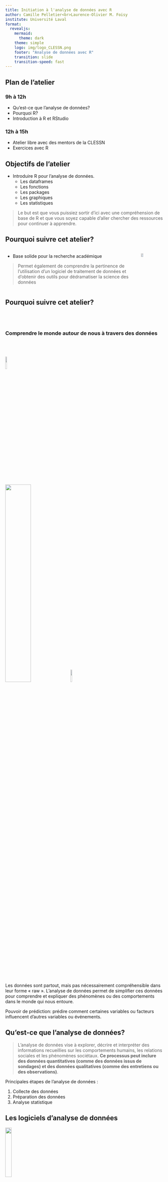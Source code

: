 ```yaml
---
title: Initiation à l'analyse de données avec R 
author: Camille Pelletier<br>Laurence-Olivier M. Foisy
institute: Université Laval
format:
  revealjs:
    mermaid: 
      theme: dark
    theme: simple
    logo: img/logo_CLESSN.png
    footer: "Analyse de données avec R"
    transition: slide
    transition-speed: fast
---
```


## Plan de l'atelier{.smaller}

### 9h à 12h 
- Qu'est-ce que l'analyse de données?
- Pourquoi R?
- Introduction à R et RStudio


### 12h à 15h
- Atelier libre avec des mentors de la CLESSN 
- Exercices avec R

## Objectifs de l'atelier{.smaller}

- Introduire R pour l'analyse de données.
  - Les dataframes
  - Les fonctions
  - Les packages 
  - Les graphiques
  - Les statistiques

> Le but est que vous puissiez sortir d'ici avec une compréhension de base de R et que vous soyez capable d'aller chercher des ressources pour continuer à apprendre.

## Pourquoi suivre cet atelier?{.smaller} 

::::{.columns}

:::{.column width="70%"}

- Base solide pour la recherche académique

> Permet également de comprendre la pertinence de l'utilisation d'un logiciel de traitement de données et d'obtenir des outils pour dédramatiser la science des données

:::

:::{.column}

![](img/science.png){.absolute top=150 left=800 width="30%"}
:::

::::

## Pourquoi suivre cet atelier?{.smaller}

<br><br>

### Comprendre le monde autour de nous à travers des données

<br><br>

![](img/binoculars.png){.absolute top=430 left=600 width="10%"} 

![](img/data.png){.absolute top=300 left=800 width="40%"}
![](img/citizen.jpg){.absolute top=470 left=470 width="10%"}


:::{.notes}
Les données sont partout, mais pas nécessairement compréhensible dans leur forme « raw ». L'analyse de données permet de simplifier ces données pour comprendre et expliquer des phénomènes ou des comportements dans le monde qui nous entoure.

Pouvoir de prédiction: prédire comment certaines variables ou facteurs influencent d’autres variables ou événements. 
:::


## Qu'est-ce que l'analyse de données?{.smaller}

> L'analyse de données vise à explorer, décrire et interpréter des informations recueillies sur les comportements humains, les relations sociales et les phénomènes sociétaux. **Ce processus peut inclure des données quantitatives (comme des données issus de sondages) et des données qualitatives (comme des entretiens ou des observations)**.

::: {.incremental}
Principales étapes de l'analyse de données :

1. Collecte des données
2. Préparation des données
3. Analyse statistique
:::


## Les logiciels d'analyse de données{.smaller}

![](https://upload.wikimedia.org/wikipedia/commons/e/ea/SPSS_logo.svg){.absolute top=400 left=100 width="20%"}

![](https://upload.wikimedia.org/wikipedia/commons/7/79/Stata_logo_med_blue.png){.absolute top=150 left=800 width="20%"}

![](https://upload.wikimedia.org/wikipedia/commons/thumb/c/c3/Python-logo-notext.svg/800px-Python-logo-notext.svg.png){.absolute top=400 left=800 width="20%"}

![](https://upload.wikimedia.org/wikipedia/commons/thumb/1/1f/Julia_Programming_Language_Logo.svg/1024px-Julia_Programming_Language_Logo.svg.png){.absolute top=100 left=100 width="20%"}

![](https://upload.wikimedia.org/wikipedia/commons/thumb/1/1b/R_logo.svg/1024px-R_logo.svg.png){.absolute top=200 left=330 width="40%"}


## Pourquoi R?{.smaller}

![](https://upload.wikimedia.org/wikipedia/commons/thumb/1/1b/R_logo.svg/1024px-R_logo.svg.png){.absolute top=0 left=800 width="20%"}

<br><br>

### Open source

- Gratuit
- Collaboratif
- Communauté active
  - Stackoverflow
  - r-bloggers
- Adapté aux besoins des utilisateurs

:::{.notes}
Open source c'est un modèle de développement de logiciels où le code est accessible à tous. Dans un logiciel open source, ce code est publié publiquement, permettant à n'importe qui de le lire, le modifier, le partager, et l'améliorer.
:::

## Pourquoi R?{.smaller}

![](https://upload.wikimedia.org/wikipedia/commons/thumb/1/1b/R_logo.svg/1024px-R_logo.svg.png){.absolute top=0 left=800 width="20%"}

<br><br>

### Packages

- Offre une extension des fonctionnalités de base presque infinie
- Peux répondre à des besoins très spécifiques
- 21,744 packages sur CRAN (Comprehensive R Archive Network)
  - Principal dépôt où sont hébergés les packages R
- Beaucoup plus sur GitHub
  - En plus de CRAN, de nombreux chercheurs publient leurs packages sur GitHub, une plateforme de partage de code

:::{.notes}
Chaque tâche spécifique lié à l'analyse de donnéees peut être automatisé et facilité par R. Collègue récemment à la CLESSN catégorisé les code postaux à la main. 
:::

## Pourquoi R?{.smaller}

![](https://upload.wikimedia.org/wikipedia/commons/thumb/1/1b/R_logo.svg/1024px-R_logo.svg.png){.absolute top=0 left=800 width="20%"}

<br><br>

### Reproductibilité

- Rendre les analyses reproductibles
- Permet de partager les analyses
  - Les scripts R permettent de partager facilement le travail
- Permet de retracer les erreurs
- Partager le code
  - Encourage la transparence et la collaboration dans la recherche

## Pourquoi R?{.smaller}

![](https://upload.wikimedia.org/wikipedia/commons/thumb/1/1b/R_logo.svg/1024px-R_logo.svg.png){.absolute top=0 left=800 width="20%"}

<br><br>

### Très utilisé en science sociale

- Beaucoup de ressources
- Beaucoup de tutoriels orientés vers les sciences sociales
  - Datacamp
  - Coursera
  - Datanovia

#### Bref... important d'utiliser les mêmes outils que les chercheurs dans votre domaine

## La CLESSN{.smaller}

![](https://www.clessn.com/assets/img/logo-black.svg){.absolute top=330 left=630 width="30%"}
![](img/yaduf.png){.absolute top=200 left=0 width="35%"}
Chaire de leadership en enseignement des sciences sociales numériques (CLESSN)


::::{.columns}

:::{.column width="50%"}
- Titulaire: Yannick Dufresne
:::

:::{.column width="50%"}
- Objectif: Développer des compétences en science des données pour les étudiants en sciences sociales à travers des projets de recherche et des formations
:::

::::

## Datagotchi{.smaller}

![](img/datagotchi_usa.png){.absolute top=0 left=850 width="30%"}

- Application utilisant des variables lifestyles pour prédire le vote
- Utiliser R et l'analyse de données à travers ce projet:
  - Prototypage en Shiny
  - Nettoyage des données
  - Analyse factorielle
  - Régressions et modèles
  - Visualisation

## 

![](img/datagotchi_graph.png){.absolute top=0 left=0 width="200%"}

::: {.r-stack}

![](img/cartogram.png){.fragment .absolute top=0 left=0 width="200%"}

![](img/turnout.png){.fragment .absolute top=0 left=0 width="200%"}

::: 

## R : Au-delà de l'analyse de données{.smaller}

- R ne se limite pas à l'analyse statistique, il peut aussi être utilisé pour développer des applications web interactives

![](img/catalogue.png){absolute top=0 left=0 width="20%"}


## Mais derrière tout ça... R{.smaller}

- Voici l'envers du décor : 

![](img/catalogue_code.png){absolute top=0 left=0 width="20%"}

## Analyse textuelle{.smaller}

- Analyse de ton 
  - Est-ce que le texte est positif ou négatif?

![](img/time_series_by_article.png){.absolute top=200 left=70 width="80%"}  

## Mais aussi ...{.smaller}

- Catégorisation de texte 
  - Est-ce que le texte parle de politique, de santé, de sport?
- Analyse d'image
- Transcription audio

## Installer R et RStudio{.smaller}

- C'est quoi la différence entre R et RStudio?
- R est le moteur, RStudio est l'interface
- RStudio facilite l'utilisation de R
- RStudio est un IDE (Integrated Development Environment)

<br><br>

### À télécharger :

- [Installer R](https://cran.r-project.org/)
- [Installer RStudio](https://www.rstudio.com/products/rstudio/download/)


## {background-image="img/rstudio.png"}
## {background-image="img/rstudio_script.png"}
## {background-image="img/rstudio_console.png"}
## {background-image="img/rstudio_files.png"}
## {background-image="img/rstudio_env.png"}

<!--

## 

![](img/rstudio.png){.absolute top=0 left=0 width="200%"}

::: {.r-stack}

![](img/rstudio_script.png){.fragment .absolute top=0 left=0 width="200%"}

![](img/rstudio_console.png){.fragment .absolute top=0 left=0 width="200%"}

![](img/rstudio_files.png){.fragment .absolute top=0 left=0 width="200%"}

![](img/rstudio_env.png){.fragment .absolute top=0 left=0 width="200%"}

::: 

-->

## Concept important : Le chemin d'arborescence{.smaller}

- À tout moment vous devez savoir où vous êtes dans votre ordinateur pour pouvoir importer des données, exporter des graphiques ou mettre des fichiers en relation
- Votre R est toujours ouvert dans un dossier, et donc vous devez savoir où il est pour pouvoir importer des données
- La fonction `getwd()` dans R permet de savoir où vous êtes

![](img/chemin_arbo.png){.absolute top=400 left=75 width="80%"}


## Concept important : Planifier avant de coder{.smaller} 

#### La plus grosse erreur est de commencer à coder sans savoir ce que vous voulez faire

<br>

- Clarifer vos objectifs: Qu'est-ce que vous voulez faire?
  - Nettoyer des données?
  - Faire un graphique?

Les possibilités sont infinies, donc il est important de savoir où vous voulez aller


## Concept important : Décomposer le problème{.smaller}

- Une fois que vous savez ce que vous voulez faire, il est important de décomposer le problème en petites étapes
- Un script R pour une seule tâche
  - Bien nommer vos scripts pour savoir ce qu'ils font
  - Exemples: 
    - `nettoyage_donnees.R`
    - `graphique.R`
- Chaque script doit être clair et facile à comprendre
- Commenter votre code avec des `#`


## Importer des données{.smaller}

- Les données sont souvent dans des fichiers Excel, CSV, ou autres
  - On utilise des fonctions comme `read.csv()` pour lire les fichiers 

<br>

```r
df <- read.csv("chemin/vers/data.csv")
```
<br>

- Dans cette ligne de code il y a plusieurs éléments importants:
  - Le nom de l'objet : `df` dans ce cas-ci, c'est un dataframe
  - L'opérateur d'assignation : `<-` 
  - La fonction qui permet de lire le fichier : `read.csv()`
  - Le chemin vers le fichier : `"chemin/vers/data.csv"`

## Chemins d'arborescence{.smaller}

#### Important de comprendre comment spécifier le chemin vers un fichier

Voici les deux façons de spécifier le chemin :

- Absolu: `/Users/username/Documents/projet/data/data.csv`
  - Utile seulement sur votre ordinateur, un autre utilisateur ne pourra pas utiliser le même chemin

- Relatif: `data/data.csv`
  - Utile pour partager le code avec d'autres utilisateurs
  
<br>

#### Différence entre mac et windows

- Mac: `/`
- Windows: `\` (il faut s'assurer de changer les `\` pour des `/`)


## Importer des données{.smaller}

Autres fonctions pour importer des données dépendamment du format:

- `df <- readxl::read_excel("chemin/vers/data.xlsx")`
- `df <- readRDS("chemin/vers/data.rds")`

![](img/df_in_env.png){.absolute top=300 left=150 width="70%"}

# Codons!

## Nous allons utiliser le dataframe `swiss`{.smaller}

```r
# Charger les packages nécessaires
library(dplyr) # Manipulation de données
library(ggplot2) # Graphiques

# Importer les données swiss (jeu de données intégré)
df <- swiss

# Explorer les données
View(df)
summary(df)
names(df)
head(df)
ncol(df)
nrow(df)

```

## Analyse rapide d'une variable{.smaller}

```r
# Voir le nombre de valeurs pour chaque élément d'une variable
table(df$Fertility)

# Histogramme de la variable 'Fertility'
hist(df$Fertility)

# Obtenir la moyenne de la variable 'Fertility'
mean(df$Fertility)

```

<br>

- `$` permet d'accéder à une variable dans un dataframe.
- On accède à la variable `Fertility` dans le dataframe `df` avec `df$Fertility`

## Filter et sélectionner des variables{.smaller}

```r
# Sélectionner des colonnes 
# (par exemple, Fertility, Education et Agriculture)

df_selected <- df %>%
  select(Fertility, Education, Agriculture)

# Filtrer les lignes pour inclure uniquement les cantons 
# avec une fertilité supérieure à la moyenne

mean_fertility <- mean(df_selected$Fertility, na.rm = TRUE)

df_filtered <- df_selected %>%
  filter(Fertility > mean_fertility)
```

## Modifier des variables

```r
# Créer une nouvelle variable binaire "high_agriculture" 
# indiquant si le pourcentage d'agriculture est supérieur à 50

df_mutated <- df_filtered %>%
  mutate(high_agriculture = ifelse(Agriculture > 50, 1, 0))

# Regrouper par "high_agriculture" et calculer la moyenne de l'éducation

df_summarized <- df_mutated %>%
  group_by(high_agriculture) %>%
  summarize(moyenne_education = mean(Education, na.rm = TRUE))

# Afficher le résultat final
print(df_summarized)
```

## Représentation graphique des données{.smaller}

### Principes généraux de la visualisation

- Montrer les données 
  - Évitez les distractions inutiles
- Choisir des visualisations appropriées 
  - Quelles informations seront utiles ?
- Éviter les graphiques « spaghetti » 
  - Évitez les lignes trop complexes qui se chevauchent et s'entremêlent
- Commencer en noir et blanc 
  - Utilisez les couleurs de manière efficace



## Visualisation avec ggplot2{auto-animate=true .smaller}

### Initialiser un graphique

```.r
ggplot(df, aes(x = Agriculture, y = Fertility, color = Education)) 
```
- `df` est le dataframe
- `aes()` est la fonction qui permet de spécifier les variables à utiliser
- `x` et `y` sont les variables à utiliser pour les axes x et y
- `color` est la variable à utiliser pour la couleur

## Visualisation avec ggplot2{auto-animate=true .smaller}

### Ajouter un geom_()

```.r
ggplot(df, aes(x = Agriculture, y = Fertility, color = Education)) +
  geom_point(alpha = 0.8) # Le alpha est la transparence
```

- Il existe plusieurs `geom_()` pour différents types de graphiques
  - `geom_point()` est pour un nuage de points
  - `geom_line()` est pour un graphique en ligne
  - `geom_bar()` est pour un graphique en barres
  - `geom_histogram()` est pour un histogramme


## Visualisation avec ggplot2{auto-animate=true .smaller}

### Ajouter une échelle de couleur

```.r
ggplot(df, aes(x = Agriculture, y = Fertility, color = Education)) +
  geom_point(alpha = 0.8) + # Le alpha est la transparence
  scale_color_gradient(low = "blue", high = "red", name = "Éducation") 
```

- `scale_color_gradient()` permet de spécifier les couleurs pour la variable `Education`
- `low` et `high` sont les couleurs pour les valeurs les plus basses et les plus hautes
- `name` est le nom de la légende
- Vous pouvez utiliser les hexcodes pour les couleurs

## Visualisation avec ggplot2{auto-animate=true .smaller}

### Ajouter des titres et des labels

```.r
ggplot(df, aes(x = Agriculture, y = Fertility, color = Education)) +
  geom_point(alpha = 0.8) + # Le alpha est la transparence
  scale_color_gradient(low = "blue", high = "red", name = "Éducation") +
  labs(
    title = "Relation entre l'agriculture et la fertilité en Suisse",
    x = "Pourcentage d'agriculture",
    y = "Fertilité"
  ) 
```

## Visualisation avec ggplot2{auto-animate=true .smaller}

### Ajouter un thème

```.r
ggplot(df, aes(x = Agriculture, y = Fertility, color = Education)) +
  geom_point(alpha = 0.8) + # Le alpha est la transparence
  scale_color_gradient(low = "blue", high = "red", name = "Éducation") +
  labs(
    title = "Relation entre l'agriculture et la fertilité en Suisse",
    x = "Pourcentage d'agriculture",
    y = "Fertilité"
  ) +
  theme_minimal()
```

- `theme_minimal()` est un thème minimaliste
- Il existe plusieurs thèmes prédéfinis dans ggplot2
- Vous pouvez aussi créer votre propre thème

## Visualisation avec ggplot2{auto-animate=true .smaller}

### Sauvegarder le graphique

```.r
ggplot(df, aes(x = Agriculture, y = Fertility, color = Education)) +
  geom_point(alpha = 0.8) + # Le alpha est la transparence
  scale_color_gradient(low = "blue", high = "red", name = "Éducation") +
  labs(
    title = "Relation entre l'agriculture et la fertilité en Suisse",
    x = "Pourcentage d'agriculture",
    y = "Fertilité"
  ) +
  theme_minimal()

ggsave("nom_du_graphique.png", width = 10, height = 6)
```

- Vous pouvez spécifier le format du graphique (png, pdf, etc.) ainsi que le chemin pour sauvegarder le graphique

## Visualisation avec ggplot2{auto-animate=true .smaller}

### Un histogramme de la variable Fertility

```r
ggplot(df, aes(x = Fertility)) +
  geom_histogram(fill = "skyblue", color = "white", bins = 5) +
  labs(
    title = "Distribution de la fertilité en Suisse",
    x = "Fertilité",
    y = "Nombre de cantons"
  ) +
  theme_minimal()
```

## Analyse statistique{.smaller}

```r
# Calculer la corrélation entre Fertility et Agriculture

correlation <- cor(df$Fertility, df$Agriculture)
print(paste("Corrélation entre Fertility et Agriculture:", round(correlation, 2)))

# Effectuer une régression linéaire avec Fertility comme variable dépendante

modele <- lm(Fertility ~ Agriculture, data = df)

# Afficher le résumé du modèle de régression

summary(modele)
```

## Bonnes pratiques{.smaller}

- Nommer vos objets de façon explicite
- Commenter votre code
- Organiser votre code

![](https://d33wubrfki0l68.cloudfront.net/b88ef926a004b0fce72b2526b0b5c4413666a4cb/24a30/cover.png){.absolute top=0 left=800 width="30%"}

## Organiser votre environnement de travail{.smaller}

```bash
/MonProjet
├── data/                
│   ├── raw_data.csv      
│   └── cleaned_data.csv  
├── scripts/             
│   ├── analyse.R         
│   └── visualization.R   
├── results/             
│   ├── summary_statistics.csv  
│   └── plots/                  
│       └── data_distribution.png  
├── docs/                
│   ├── methodology.md    
│   ├── references.bib    
│   └── project_presentation.qmd  
└── README.md            
```


## Git{.smaller}

::::{.columns}

:::{.column width=50%}

- Créé par Linus Torvalds en 2005
- Gestion de version
- Permet de suivre l'évolution d'un projet
- Utile pour tout ce qui est texte, incluant les articles et les présentations
- Enregistre tous les changements faits depuis la création du projet (.git)
- Reproductibilité et transparence

:::

:::{.column width=50%}

![](img/meme_versions.jpg)

:::

::::

## Git{.smaller}

- Télécharger et installer Git depuis [git-scm.com](git-scm.com)

- Configurer git avant de commencer à l'utiliser

  - Dans le terminal:

```bash
git config --global user.name "username"
git config --global user.email votre@email.com
git config --global credential.helper store
```
<!--`-->

## Git{.smaller transition="none"}

![](img/git.png)

## GitHub{.smaller transition="none"}

![](img/git_github.png)


## GitHub{.smaller}

- GitHub = Git + Internet

- Plateforme de développement collaboratif
- Héberge des projets Git
- Acheté par Microsoft pour 7.5 milliards de dollars
- Lieu d'entreposage de plusieurs projets open source

## Comment l'utiliser?{.smaller}

1. Cloner un projet existant sur votre ordinateur.
  - Ce projet est maintenant un dossier sur votre ordinateur. Vous pouvez le modifier, le supprimer, le déplacer, etc.


```bash
git clone https://lien/vers/repo.git
```
<!--`-->

2. Modifier le projet, ajouter des fichiers, etc.

```bash
git pull 
git add votre_fichier_1 votre_fichier_2
git commit -m "Message de commit"
git push
```
<!--`-->


<!--`-->

## En apprendre plus{.smaller} 

- [swirl](https://swirlstats.com/students.html)
- [Datacamp](https://www.datacamp.com/)
- [R4DS (R for Data Science)](https://r4ds.had.co.nz/)
- [Advanced R](https://adv-r.hadley.nz/)


## Ressources{.smaller}

Quoi faire quand ça ne fonctionne pas?

- ChatGPT
  - Être clair et précis dans vos requêtes
  - Expliquer la structure de vos données
  - Copier-coller le message d'erreur
  - Copier-coller la documentation d'un package
- Réessayer ChatGPT
  - C'est rare que ChatGPT ne trouve pas la réponse
- La documentation de R (ex: `?mean()` dans votre console)
- Google
  - Stackoverflow
  - Stackexchange

## Merci!{.center}
